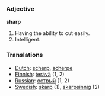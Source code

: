 === Adjective ===

'''sharp'''

#Having the ability to cut easily.
#Intelligent.

=== Translations ===
*[[Dutch]]: [[scherp]], [[scherpe]]
*[[Finnish]]: [[terävä]] (1, 2)
*[[Russian]]: [[острый]] (1, 2)
*[[Swedish]]: [[skarp]] (1), [[skarpsinnig]] (2)